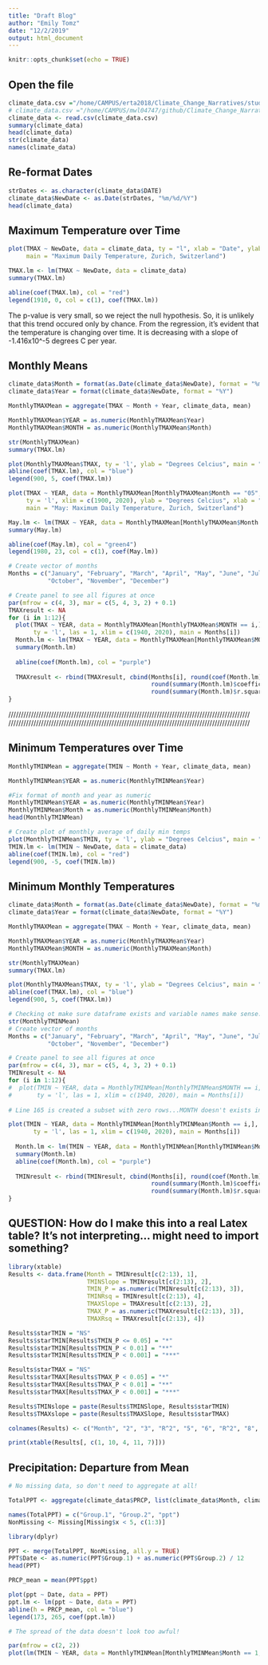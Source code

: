 ```yaml
---
title: "Draft Blog"
author: "Emily Tomz"
date: "12/2/2019"
output: html_document
---
```


```r
knitr::opts_chunk$set(echo = TRUE)
```

## Open the file

```r
climate_data.csv ="/home/CAMPUS/erta2018/Climate_Change_Narratives/student_folders/Tomz/Tomz_Blog_v0_files/1957996_modified.csv"
# climate_data.csv ="/home/CAMPUS/mwl04747/github/Climate_Change_Narratives/student_folders/Tomz/Tomz_Blog_v0_files/1957996_modified.csv"
climate_data <- read.csv(climate_data.csv)
summary(climate_data)
head(climate_data)
str(climate_data)
names(climate_data)
```



## Re-format Dates

```r
strDates <- as.character(climate_data$DATE)
climate_data$NewDate <- as.Date(strDates, "%m/%d/%Y")
head(climate_data)
```




## Maximum Temperature over Time

```r
plot(TMAX ~ NewDate, data = climate_data, ty = "l", xlab = "Date", ylab = "Degrees Celcius",
     main = "Maximum Daily Temperature, Zurich, Switzerland")

TMAX.lm <- lm(TMAX ~ NewDate, data = climate_data)
summary(TMAX.lm)

abline(coef(TMAX.lm), col = "red")
legend(1910, 0, col = c(1), coef(TMAX.lm))
```
The p-value is very small, so we reject the null hypothesis. So, it is unlikely that this trend occured only by chance. From the regression, it's evident that the temperature is changing over time. It is decreasing with a slope of -1.416x10^-5 degrees C per year.


## Monthly Means

```r
climate_data$Month = format(as.Date(climate_data$NewDate), format = "%m")
climate_data$Year = format(climate_data$NewDate, format = "%Y")

MonthlyTMAXMean = aggregate(TMAX ~ Month + Year, climate_data, mean)

MonthlyTMAXMean$YEAR = as.numeric(MonthlyTMAXMean$Year)
MonthlyTMAXMean$MONTH = as.numeric(MonthlyTMAXMean$Month)

str(MonthlyTMAXMean)
summary(TMAX.lm)

plot(MonthlyTMAXMean$TMAX, ty = 'l', ylab = "Degrees Celcius", main = "Maximum Mean Montly Temperature, Zurich, Switzerland")
abline(coef(TMAX.lm), col = "blue")
legend(900, 5, coef(TMAX.lm))
```

```r
plot(TMAX ~ YEAR, data = MonthlyTMAXMean[MonthlyTMAXMean$Month == "05",], 
     ty = 'l', xlim = c(1900, 2020), ylab = "Degrees Celcius", xlab = "Date", 
     main = "May: Maximum Daily Temperature, Zurich, Switzerland")

May.lm <- lm(TMAX ~ YEAR, data = MonthlyTMAXMean[MonthlyTMAXMean$Month == "05",])
summary(May.lm)

abline(coef(May.lm), col = "green4")
legend(1980, 23, col = c(1), coef(May.lm))
```

```r
# Create vector of months
Months = c("January", "February", "March", "April", "May", "June", "July", "August", "September",
           "October", "November", "December")

# Create panel to see all figures at once
par(mfrow = c(4, 3), mar = c(5, 4, 3, 2) + 0.1)
TMAXresult <- NA
for (i in 1:12){
  plot(TMAX ~ YEAR, data = MonthlyTMAXMean[MonthlyTMAXMean$MONTH == i,],
       ty = 'l', las = 1, xlim = c(1940, 2020), main = Months[i])
  Month.lm <- lm(TMAX ~ YEAR, data = MonthlyTMAXMean[MonthlyTMAXMean$MONTH == i,])
  summary(Month.lm)
  
  abline(coef(Month.lm), col = "purple")
  
  TMAXresult <- rbind(TMAXresult, cbind(Months[i], round(coef(Month.lm)[2], 4),
                                        round(summary(Month.lm)$coefficients[2, 4], 4),
                                        round(summary(Month.lm)$r.squared, 3)))
}
```




////////////////////////////////////////////////////////////////////////////////////////////////
////////////////////////////////////////////////////////////////////////////////////////////////


## Minimum Temperatures over Time

```r
MonthlyTMINMean = aggregate(TMIN ~ Month + Year, climate_data, mean)

MonthlyTMINMean$YEAR = as.numeric(MonthlyTMINMean$Year)

#Fix format of month and year as numeric
MonthlyTMINMean$YEAR = as.numeric(MonthlyTMINMean$Year)
MonthlyTMINMean$Month = as.numeric(MonthlyTMINMean$Month)
head(MonthlyTMINMean)

# Create plot of monthly average of daily min temps
plot(MonthlyTMINMean$TMIN, ty = 'l', ylab = "Degrees Celcius", main = "Monthly Minimum Daily Temperature, Zurich, Switzerland")
TMIN.lm <- lm(TMIN ~ NewDate, data = climate_data)
abline(coef(TMIN.lm), col = "red")
legend(900, -5, coef(TMIN.lm))
```

## Minimum Monthly Temperatures

```r
climate_data$Month = format(as.Date(climate_data$NewDate), format = "%m")
climate_data$Year = format(climate_data$NewDate, format = "%Y")

MonthlyTMAXMean = aggregate(TMAX ~ Month + Year, climate_data, mean)

MonthlyTMAXMean$YEAR = as.numeric(MonthlyTMAXMean$Year)
MonthlyTMAXMean$MONTH = as.numeric(MonthlyTMAXMean$Month)

str(MonthlyTMAXMean)
summary(TMAX.lm)

plot(MonthlyTMAXMean$TMAX, ty = 'l', ylab = "Degrees Celcius", main = "Maximum Mean Montly Temperature, Zurich, Switzerland")
abline(coef(TMAX.lm), col = "blue")
legend(900, 5, coef(TMAX.lm))
```


```r
# Checking ot make sure dataframe exists and variable names make sense...
str(MonthlyTMINMean)
# Create vector of months
Months = c("January", "February", "March", "April", "May", "June", "July", "August", "September",
           "October", "November", "December")

# Create panel to see all figures at once
par(mfrow = c(4, 3), mar = c(5, 4, 3, 2) + 0.1)
TMINresult <- NA
for (i in 1:12){
#  plot(TMIN ~ YEAR, data = MonthlyTMINMean[MonthlyTMINMean$MONTH == i,],
#       ty = 'l', las = 1, xlim = c(1940, 2020), main = Months[i])
  
# Line 165 is created a subset with zero rows...MONTH doesn't exists in dataframe.

plot(TMIN ~ YEAR, data = MonthlyTMINMean[MonthlyTMINMean$Month == i,],
       ty = 'l', las = 1, xlim = c(1940, 2020), main = Months[i])
  
  Month.lm <- lm(TMIN ~ YEAR, data = MonthlyTMINMean[MonthlyTMINMean$Month == i,])
  summary(Month.lm)
  abline(coef(Month.lm), col = "purple")
  
  TMINresult <- rbind(TMINresult, cbind(Months[i], round(coef(Month.lm)[2], 4),
                                        round(summary(Month.lm)$coefficients[2, 4], 4),
                                        round(summary(Month.lm)$r.squared, 3)))
}
```

## QUESTION: How do I make this into a real Latex table? It's not interpreting... might need to import something?

```r
library(xtable)
Results <- data.frame(Month = TMINresult[c(2:13), 1],
                      TMINSlope = TMINresult[c(2:13), 2],
                      TMIN_P = as.numeric(TMINresult[c(2:13), 3]),
                      TMINRsq = TMINresult[c(2:13), 4],
                      TMAXSlope = TMAXresult[c(2:13), 2],
                      TMAX_P = as.numeric(TMAXresult[c(2:13), 3]),
                      TMAXRsq = TMAXresult[c(2:13), 4])

Results$starTMIN = "NS"
Results$starTMIN[Results$TMIN_P <= 0.05] = "*"
Results$starTMIN[Results$TMIN_P < 0.01] = "**"
Results$starTMIN[Results$TMIN_P < 0.001] = "***"

Results$starTMAX = "NS"
Results$starTMAX[Results$TMAX_P < 0.05] = "*"
Results$starTMAX[Results$TMAX_P < 0.01] = "**"
Results$starTMAX[Results$TMAX_P < 0.001] = "***"

Results$TMINslope = paste(Results$TMINSlope, Results$starTMIN)
Results$TMAXslope = paste(Results$TMAXSlope, Results$starTMAX)

colnames(Results) <- c("Month", "2", "3", "R^2", "5", "6", "R^2", "8", "9", "Slope TMIN", "Slope TMAX")

print(xtable(Results[, c(1, 10, 4, 11, 7)]))
```


## Precipitation: Departure from Mean

```r
# No missing data, so don't need to aggregate at all!

TotalPPT <- aggregate(climate_data$PRCP, list(climate_data$Month, climate_data$Year), sum, na.rm = T)

names(TotalPPT) = c("Group.1", "Group.2", "ppt")
NonMissing <- Missing[Missing$x < 5, c(1:3)]

library(dplyr)

PPT <- merge(TotalPPT, NonMissing, all.y = TRUE)
PPT$Date <- as.numeric(PPT$Group.1) + as.numeric(PPT$Group.2) / 12
head(PPT)

PRCP_mean = mean(PPT$ppt)

plot(ppt ~ Date, data = PPT)
ppt.lm <- lm(ppt ~ Date, data = PPT)
abline(h = PRCP_mean, col = "blue")
legend(173, 265, coef(ppt.lm))

# The spread of the data doesn't look too awful!
```


```r
par(mfrow = c(2, 2))
plot(lm(TMIN ~ YEAR, data = MonthlyTMINMean[MonthlyTMINMean$Month == 1,]))
```